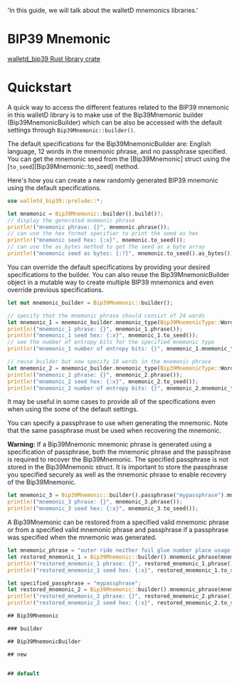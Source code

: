   'In this guide, we will talk about the walletD mnemonics libraries.'

# BIP39 Mnemonic

[walletd_bip39 Rust library crate](https://crates.io/crates/walletd_bip39)

# Quickstart
A quick way to access the different features related to the BIP39 mnemonic in this walletD library is to make use of the Bip39Mnemonic builder (Bip39MnemonicBuilder) which can be also be accessed with the default settings through `Bip39Mnemonic::builder()`.

The default specifications for the Bip39MnemonicBuilder are: English language, 12 words in the mnemonic phrase, and no passphrase specified.
You can get the mnemonic seed from the [Bip39Mnemonic] struct using the [`to_seed`][Bip39Mnemonic::to_seed] method.

Here's how you can create a new randomly generated BIP39 mnemonic using the default specifications.
```rust
use walletd_bip39::prelude::*;

let mnemonic = Bip39Mnemonic::builder().build()?;
// display the generated mnemonic phrase
println!("mnemonic phrase: {}", mnemonic.phrase());
// can use the hex format specifier to print the seed as hex
println!("mnemonic seed hex: {:x}", mnemonic.to_seed());
// can use the as_bytes method to get the seed as a byte array
println!("mnemonic seed as bytes: {:?}", mnemonic.to_seed().as_bytes());
```

You can override the default specifications by providing your desired specifications to the builder.
You can also reuse the Bip39MnemonicBuilder object in a mutable way to create multiple BIP39 mnemonics and even override previous specifications.
```rust
let mut mnemonic_builder = Bip39Mnemonic::builder();

// specify that the mnemonic phrase should consist of 24 words
let mnemonic_1 = mnemonic_builder.mnemonic_type(Bip39MnemonicType::Words24).build()?;
println!("mnemonic_1 phrase: {}", mnemonic_1.phrase());
println!("mnemonic_1 seed hex: {:x}", mnemonic_1.to_seed());
// see the number of entropy bits for the specified mnemonic type
println!("mnemonic_1 number of entropy bits: {}", mnemonic_1.mnemonic_type().entropy_bits());

// reuse builder but now specify 18 words in the mnemonic phrase
let mnemonic_2 = mnemonic_builder.mnemonic_type(Bip39MnemonicType::Words18).build()?;
println!("mnemonic_2 phrase: {}", mnemonic_2.phrase());
println!("mnemonic_2 seed hex: {:x}", mnemonic_2.to_seed());
println!("mnemonic_2 number of entropy bits: {}", mnemonic_2.mnemonic_type().entropy_bits());

```

It may be useful in some cases to provide all of the specifications even when using the some of the default settings.

You can specify a passphrase to use when generating the mnemonic.
Note that the same passphrase must be used when recovering the mnemonic.

**Warning:**
If a Bip39Mnemonic mnemonic phrase is generated using a specification of passphrase, both the mnemonic phrase and the passphrase is required to recover the Bip39Mnemonic.
The specified passphrase is not stored in the Bip39Mnemonic struct. It is important to store the passphrase you specified securely as well as the mnemonic phrase to enable recovery of the Bip39Mnemonic.

```rust
let mnemonic_3 = Bip39Mnemonic::builder().passphrase("mypassphrase").mnemonic_type(Bip39MnemonicType::Words12).language(Bip39Language::English).build()?;
println!("mnemonic_3 phrase: {}", mnemonic_3.phrase());
println!("mnemonic_3 seed hex: {:x}", mnemonic_3.to_seed());
```

A Bip39Mnemonic can be restored from a specified valid mnemonic phrase or from a specified valid mnemonic phrase and passphrase if a passphrase was specified when the mnemonic was generated.

```rust
let mnemonic_phrase = "outer ride neither foil glue number place usage ball shed dry point";
let restored_mnemonic_1 = Bip39Mnemonic::builder().mnemonic_phrase(mnemonic_phrase).build()?;
println!("restored_mnemonic_1 phrase: {}", restored_mnemonic_1.phrase());
println!("restored_mnemonic_1 seed hex: {:x}", restored_mnemonic_1.to_seed());

let specified_passphrase = "mypassphrase";
let restored_mnemonic_2 = Bip39Mnemonic::builder().mnemonic_phrase(mnemonic_phrase).passphrase(specified_passphrase).build()?;
println!("restored_mnemonic_2 phrase: {}", restored_mnemonic_2.phrase());
println!("restored_mnemonic_2 seed hex: {:x}", restored_mnemonic_2.to_seed());

## Bip39Mnemonic

### builder

## Bip39MnemonicBuilder

## new


## default

